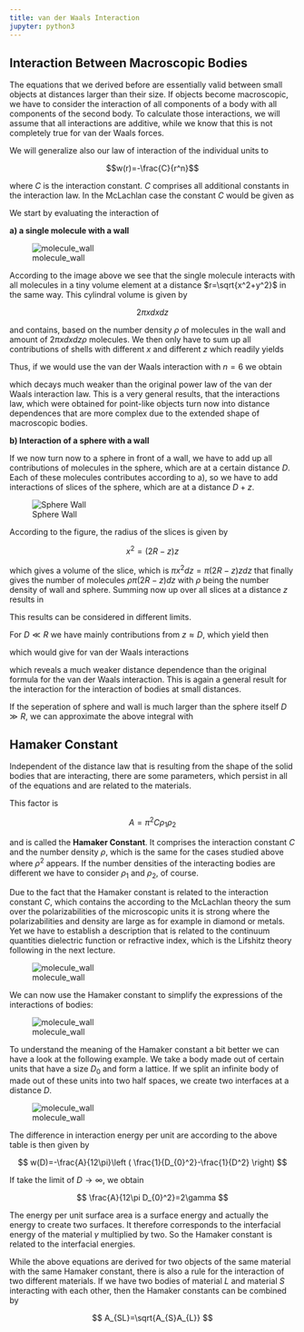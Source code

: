 ```yaml
---
title: van der Waals Interaction
jupyter: python3
---
```




## Interaction Between Macroscopic Bodies

The equations that we derived before are essentially valid between small objects at distances larger than their size. If objects become macroscopic, we have to consider the interaction of all components of a body with all components of the second body. To calculate those interactions, we will assume that all interactions are additive, while we know that this is not completely true for van der Waals forces. 

We will generalize also our law of interaction of the individual units to 

$$w(r)=-\frac{C}{r^n}$$

where $C$ is the interaction constant. $C$ comprises all additional constants in the interaction law. In the McLachlan case the constant $C$ would be given as

\begin{equation}
w_{\mathrm{vdW}}(r)=-\underbrace{\frac{6 k_{\mathrm{B}} T}{\left(4 \pi \epsilon_{0}\right)^{2}} \sum_{n=0}^{\infty}{}^{\prime} \frac{\alpha_{1}\left(i v_{n}\right) \alpha_{2}\left(i v_{n}\right)}{\epsilon_{3}^{2}\left(i v_{n}\right)}}_{C} \frac{1}{r^{6}}
\end{equation}


We start by evaluating the interaction of 

**a) a single molecule with a wall**

![molecule_wall](img/molecule_body.png)


According to the image above we see that the single molecule interacts with all molecules in a tiny volume element at a distance $r=\sqrt{x^2+y^2}$ in the same way. This cylindral volume is given by

$$2\pi x dx dz$$

and contains, based on the number density $\rho$ of molecules in the wall and amount of $2\pi x dx dz\rho$ molecules. We then only have to sum up all contributions of shells with different $x$ and different $z$ which readily yields


\begin{eqnarray}
w(D)&=&-2\pi C\rho\int_z=D^{\infty} dz \int_{x=0}^{\infty}\frac{x dx}{(z^2+x^2)^(n/2)}=-\frac{2\pi C \rho}{n-2}\int_{D}^{\infty}\frac{dz}{z^{n-2}}\\
&=&-\frac{2\pi C \rho}{(n-2)(n-3)D^{n-3}}\; \forall\; n>3
\end{eqnarray}

Thus, if we would use the van der Waals interaction with $n=6$ we obtain

\begin{equation}
w(D)=-\frac{\pi C \rho}{6D^3}
\end{equation}

which decays much weaker than the original power law of the van der Waals interaction law. This is a very general results, that the interactions law, which were obtained for point-like objects turn now into distance dependences that are more complex due to the extended shape of macroscopic bodies.

**b) Interaction of a sphere with a wall**

If we now turn now to a sphere in front of a wall, we have to add up all contributions of molecules in the sphere, which are at a certain distance $D$. Each of these molecules contributes according to a), so we have to add interactions of slices of the sphere, which are at a distance $D+z$.

![Sphere Wall](img/sphere_wall.png)

According to the figure, the radius of the slices is given by

$$x^2=(2R-z)z$$

which gives a volume of the slice, which is $\pi x^2 dz=\pi (2R-z)z dz$ that finally gives the number of molecules $\rho \pi (2R-z)dz$ with $\rho$ being the number density of wall and sphere. Summing now up over all slices at a distance $z$ results in

\begin{equation}
w(D)=-\frac{2\pi^2 C \rho^2}{(n-2)(n-3)}\int_0^{2R}\frac{(2R-z)zdz}{(D+z)^{n-3}}
\end{equation}

This results can be considered in different limits. 

For $D\ll R$ we have mainly contributions from $z\approx D$, which yield then 

\begin{equation}
w(D)=-\frac{4\pi^2 C \rho^2 R}{(n-2)(n-3)(n-4)(n-5)D^{n-5}}
\end{equation}

which would give for van der Waals interactions

\begin{equation}
w(D)=-\frac{\pi^2 C \rho^2 R}{6D}
\end{equation}

which reveals a much weaker distance dependence than the original formula for the van der Waals interaction. This is again a general result for the interaction for the interaction of bodies at small distances.

If the seperation of sphere and wall is much larger than the sphere itself $D\gg R$, we can approximate the above integral with 

\begin{equation}
w(D)=-\frac{2\pi C \rho (4\pi R^3 \rho/3 )}{(n-2)(n-3)D^{n-3}}
\end{equation}

## Hamaker Constant

Independent of the distance law that is resulting from the shape of the solid bodies that are interacting, there are some parameters, which persist in all of the equations and are related to the materials.

This factor is 

$$
A=\pi^2C \rho_{1}\rho_{2}
$$

and is called the **Hamaker Constant**. It comprises the interaction constant $C$ and the number density $\rho$, which is the same for the cases studied above where $\rho^2$ appears. If the number densities of the interacting bodies are different we have to consider $\rho_1$ and $\rho_2$, of course. 

Due to the fact that the Hamaker constant is related to the interaction constant $C$, which contains the according to the McLachlan theory the sum over the polarizabilities of the microscopic units it is strong where the polarizabilities and density are large as for example in diamond or metals. Yet we have to establish a description that is related to the continuum quantities dielectric function or refractive index, which is the Lifshitz theory following in the next lecture. 

![molecule_wall](img/hamaker_constants.png)

We can now use the Hamaker constant to simplify the expressions of the interactions of bodies:

![molecule_wall](img/interaction_table.png)

To understand the meaning of the Hamaker constant a bit better we can have a look at the following example.
We take a body made out of certain units that have a size $D_0$ and form a lattice. If we split an infinite body of made out of these units into two half spaces, we create two interfaces at a distance $D$. 

![molecule_wall](img/surfaces.png)

The difference in interaction energy per unit are according to the above table is then given by

$$
w(D)=-\frac{A}{12\pi}\left ( \frac{1}{D_{0}^2}-\frac{1}{D^2} \right)
$$

If take the limit of $D\rightarrow \infty$, we obtain

$$
\frac{A}{12\pi D_{0}^2}=2\gamma 
$$

The energy per unit surface area is a surface energy and actually the energy to create two surfaces. It therefore corresponds to the interfacial energy of the material $\gamma$ multiplied by two. So the Hamaker constant is related to the interfacial energies.

While the above equations are derived for two objects of the same material with the same Hamaker constant, there is also a rule for the interaction of two different materials. If we have two bodies of material $L$ and material $S$ interacting with each other, then the Hamaker constants can be combined by

$$
A_{SL}=\sqrt{A_{S}A_{L}}
$$

